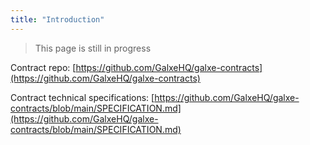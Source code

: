 ```yaml
---
title: "Introduction"
---
```


> This page is still in progress

Contract repo: [https://github.com/GalxeHQ/galxe-contracts](https://github.com/GalxeHQ/galxe-contracts)

Contract technical specifications: [https://github.com/GalxeHQ/galxe-contracts/blob/main/SPECIFICATION.md](https://github.com/GalxeHQ/galxe-contracts/blob/main/SPECIFICATION.md)